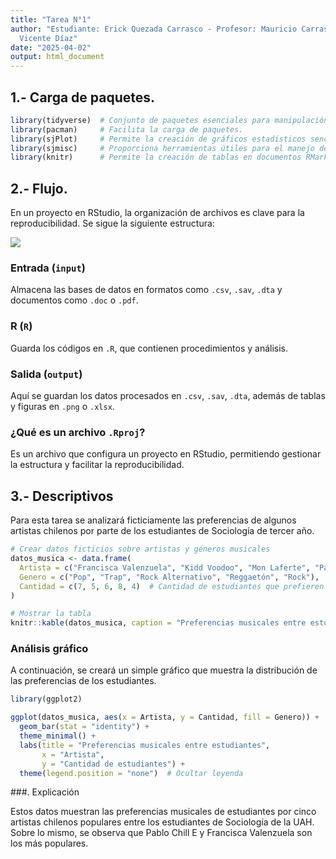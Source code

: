 ```yaml
---
title: "Tarea N°1"
author: "Estudiante: Erick Quezada Carrasco - Profesor: Mauricio Carrasco - Ayudante:
  Vicente Díaz"
date: "2025-04-02"
output: html_document
---
```


## 1.- Carga de paquetes. 

```r
library(tidyverse)  # Conjunto de paquetes esenciales para manipulación de datos y visualización.
library(pacman)     # Facilita la carga de paquetes.
library(sjPlot)     # Permite la creación de gráficos estadísticos sencillos.
library(sjmisc)     # Proporciona herramientas útiles para el manejo de datos.
library(knitr)      # Permite la creación de tablas en documentos RMarkdown.

```

## 2.- Flujo.

En un proyecto en RStudio, la organización de archivos es clave para la reproducibilidad. Se sigue la siguiente estructura:

![](flujo.png)

### Entrada (`input`)
Almacena las bases de datos en formatos como `.csv`, `.sav`, `.dta` y documentos como `.doc` o `.pdf`.

### R (`R`)
Guarda los códigos en `.R`, que contienen procedimientos y análisis.

### Salida (`output`)
Aquí se guardan los datos procesados en `.csv`, `.sav`, `.dta`, además de tablas y figuras en `.png` o `.xlsx`.

### ¿Qué es un archivo `.Rproj`?
Es un archivo que configura un proyecto en RStudio, permitiendo gestionar la estructura y facilitar la reproducibilidad.

## 3.- Descriptivos

Para esta tarea se analizará ficticiamente las preferencias de algunos artistas chilenos por parte de los estudiantes de Sociología de tercer año.

```r
# Crear datos ficticios sobre artistas y géneros musicales
datos_musica <- data.frame(
  Artista = c("Francisca Valenzuela", "Kidd Voodoo", "Mon Laferte", "Pablo Chill-E", "Los Bunkers"),
  Genero = c("Pop", "Trap", "Rock Alternativo", "Reggaetón", "Rock"),
  Cantidad = c(7, 5, 6, 8, 4)  # Cantidad de estudiantes que prefieren cada artista
)

# Mostrar la tabla
knitr::kable(datos_musica, caption = "Preferencias musicales entre estudiantes de Sociología")

```

### Análisis gráfico

A continuación, se creará un simple gráfico que muestra la distribución de las preferencias de los estudiantes.

```r
library(ggplot2)

ggplot(datos_musica, aes(x = Artista, y = Cantidad, fill = Genero)) +
  geom_bar(stat = "identity") +
  theme_minimal() +
  labs(title = "Preferencias musicales entre estudiantes",
       x = "Artista",
       y = "Cantidad de estudiantes") +
  theme(legend.position = "none")  # Ocultar leyenda
```

###. Explicación

Estos datos muestran las preferencias musicales de estudiantes por cinco artistas chilenos populares entre los estudiantes de Sociología de la UAH. Sobre lo mismo, se observa que Pablo Chill E y Francisca Valenzuela son los más populares. 



